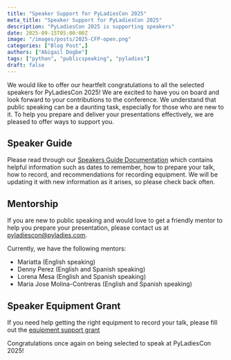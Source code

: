 ```yaml
---
title: "Speaker Support for PyLadiesCon 2025"
meta_title: "Speaker Support for PyLadiesCon 2025"
description: "PyLadiesCon 2025 is supporting speakers"
date: 2025-09-15T05:00:00Z
image: "/images/posts/2025-CFP-open.png"
categories: ["Blog Post",]
authors: ["Abigail Dogbe"]
tags: ["python", "publicspeaking", "pyladies"]
draft: false
---
```


We would like to offer our heartfelt congratulations to all the selected speakers for PyLadiesCon 2025!
We are excited to have you on board and look forward to your contributions to the conference.
We understand that public speaking can be a daunting task, especially for those who are new to it.
To help you prepare and deliver your presentations effectively, we are pleased to offer ways to support you.

## Speaker Guide

Please read through our [Speakers Guide Documentation](https://conference.pyladies.com/docs/speaker_guide) which contains
helpful information such as dates to remember, how to prepare your talk, how to record, and recommendations
for recording equipment. We will be updating it with new information as it arises, so please check back often.

## Mentorship

If you are new to public speaking and would love to get a friendly mentor to help you prepare your presentation,
please contact us at pyladiescon@pyladies.com.

Currently, we have the following mentors:

- Mariatta (English speaking)
- Denny Perez (English and Spanish speaking)
- Lorena Mesa (English and Spanish speaking)
- Maria Jose Molina-Contreras (English and Spanish speaking)

## Speaker Equipment Grant

If you need help getting the right equipment to record your talk, please fill out the [equipment support grant](https://forms.gle/L5xgYk4yvTD9C7r56)

Congratulations once again on being selected to speak at PyLadiesCon 2025!